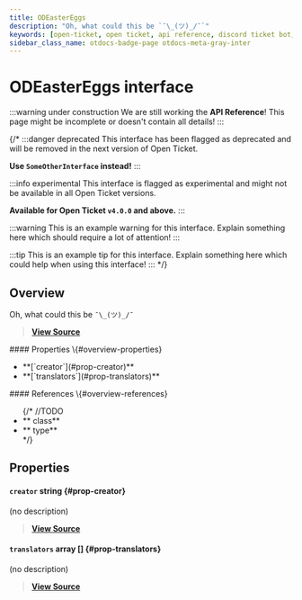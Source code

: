 ```yaml
---
title: ODEasterEggs
description: "Oh, what could this be `¯\_(ツ)_/¯`"
keywords: [open-ticket, open ticket, api reference, discord ticket bot, interface]
sidebar_class_name: otdocs-badge-page otdocs-meta-gray-inter
---
```

<head>
    <link rel="apple-touch-icon" href="/img/logo_vertical.png"/>
</head>

# ODEasterEggs <M color="gray">interface</M>

:::warning under construction
We are still working the **API Reference**! This page might be incomplete or doesn't contain all details!
:::

{/*
:::danger deprecated
This interface has been flagged as deprecated and will be removed in the next version of Open Ticket.

**Use `SomeOtherInterface` instead!**
:::

:::info experimental
This interface is flagged as experimental and might not be available in all Open Ticket versions.

**Available for Open Ticket `v4.0.0` and above.**
:::

:::warning
This is an example warning for this interface. Explain something here which should require a lot of attention!
:::

:::tip
This is an example tip for this interface. Explain something here which could help when using this interface!
:::
*/}

## Overview
Oh, what could this be `¯\_(ツ)_/¯`

> [**View Source**](https://otgithub.dj-dj.be/tree/main/src/core/api/modules/base.ts#L762)

<FlexHorizontal>
<div style={{width:"50%"}} className="otdocs-flex-mobile-width">
    #### Properties \{#overview-properties}
    <ul>
        <li>**[`creator`](#prop-creator)**</li>
        <li>**[`translators`](#prop-translators)**</li>
    </ul>
</div>
<div style={{width:"50%"}} className="otdocs-flex-mobile-width">
    #### References \{#overview-references}
    <ul>
        {/*
        //TODO
        <li>**<code><ApiUrl url="class:ODId" label="api.ODId"/></code> <M color="purple">class</M>**</li>
        <li>**<code><ApiUrl url="type:ODExampleType" label="api.ODExampleType"/></code> <M color="brown">type</M>**</li>
        */}
    </ul>
</div>
</FlexHorizontal>

## Properties
<Divider></Divider>
#### `creator` <M color="blue">string</M> <ApiBlock><ApiUrl url="js:string" label="string"/></ApiBlock> \{#prop-creator}
(no description)

> [**View Source**](https://otgithub.dj-dj.be/tree/main/src/core/api/modules/base.ts#L763)

<Divider></Divider>
#### `translators` <M color="pink">array</M> <ApiBlock><ApiUrl url="js:string" label="string"/>[]</ApiBlock> \{#prop-translators}
(no description)

> [**View Source**](https://otgithub.dj-dj.be/tree/main/src/core/api/modules/base.ts#L764)

<Divider></Divider>
